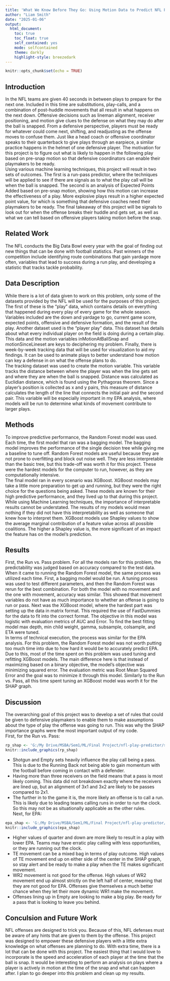---
title: 'What We Know Before They Go: Using Motion Data to Predict NFL Plays'
author: "Liam Smith"
date: "2025-01-06"
output: 
  html_document:
    toc: true
    toc_float: true
    self_contained: yes
    mode: selfcontained
    theme: darkly
    highlight-style: breezedark
---

```{r setup, include=FALSE}
knitr::opts_chunk$set(echo = TRUE)
```

## Introduction
In the NFL teams are given 40 seconds in between plays to prepare for the next one. Included in this time are substitutions, play-calls, and a combination of post-huddle movements that all result in what happens on the next down. Offensive decisions such as lineman alignment, receiver positioning, and motion give clues to the defense on what they may do after the ball is snapped. From a defensive perspective, players must be ready for whatever could come next, shifting, and readjusting as the offense moves to confuse them. Just like a head coach or offensive coordinator speaks to their quarterback to give plays through an earpiece, a similar practice happens in the helmet of one defensive player. The motivation for this project is to figure out what is likely to happen in the following play based on pre-snap motion so that defensive coordinators can enable their playmakers to be ready.
<br>
Using various machine learning techniques, this project will result in two sets of outcomes. The first is a run-pass predictor, where the techniques will be applied to see if there are signals as to what the play call will be when the ball is snapped. The second is an analysis of Expected Points Added based on pre-snap motion, showing how this motion can increase the effectiveness of a play. More explosive plays result in a higher expected point value, for which is something that defensive coaches need their playmakers to be ready. The final takeaway of this project will be signals to look out for when the offense breaks their huddle and gets set, as well as what we can tell based on offensive players taking motion before the snap.

## Related Work
The NFL conducts the Big Data Bowl every year with the goal of finding out new things that can be done with football statistics. Past winners of the competition include identifying route combinations that gain yardage more often, variables that lead to success during a run play, and developing a statistic that tracks tackle probability. 

## Data Description
While there is a lot of data given to work on this problem, only some of the datasets provided by the NFL will be used for the purposes of this project. The first of these is the “play” data, which contains details on everything that happened during every play of every game for the whole season. Variables included are the down and yardage to go, current game score, expected points, offensive and defensive formation, and the result of the play. Another dataset used is the “player play” data. This dataset has details about what every individual player on the field is doing during a certain play. This data and the motion variables inMotionAtBallSnap and motionSinceLineset are keys to deciphering my problem. Finally, there is week-by-week tracking data that will be used for visualization to aid my findings. It can be used to animate plays to better understand how motion can key a defense in on what the offense plans to do.
<br>
The tracking dataset was used to create the motion variable. This variable tracks the distance between where the player was when the line gets set and where they are when the ball is snapped. Distance was calculated as Euclidian distance, which is found using the Pythagoras theorem. Since a player’s position is collected as x and y pairs, this measure of distance calculates the length of the line that connects the initial pair and the second pair. This variable will be especially important in my EPA analysis, where models will be run to determine what kinds of movement contribute to larger plays.

## Methods
To improve predictive performance, the Random Forest model was used. Each time, the first model that ran was a bagging model. The bagging model improves the performance of the single decision tree while giving me a baseline to tune off. Random Forest models are useful because they are not prone to overfitting and block out noise well. They are less interpretable than the basic tree, but this trade-off was worth it for this project. These were the hardest models for the computer to run, however, as they are computationally intensive.
<br>
The final model ran in every scenario was XGBoost. XGBoost models may take a little more preparation to get up and running, but they were the right choice for the questions being asked. These models are known for their high predictive performance, and they lived up to that during this project. While using Machine Learning techniques, the importance of interpretable results cannot be understated. The results of my models would mean nothing if they did not have this interpretability as well as someone that knew how to interpret them. XGBoost models use Shapley values to show the average marginal contribution of a feature value across all possible coalitions. The higher a Shapley value is, the more significant of an impact the feature has on the model’s prediction. 

## Results
First, the Run vs. Pass problem. For all the models ran for this problem, the predictability was judged based on accuracy compared to the test data. When it came to running the Random Forest model, the same process was utilized each time. First, a bagging model would be run. A tuning process was used to test different parameters, and then the Random Forest was rerun for the best combination. For both the model with no movement and the one with movement, accuracy was similar. This showed that movement variables do not have as much importance to whether an offense is going to run or pass. Next was the XGBoost model, where the hardest part was setting up the data in matrix format. This required the use of FastDummies for the data to fit into the correct format. The objective in this model was logistic with evaluation metrics of AUC and Error. To find the best fitting model max depth, min child weight, gamma, subsample, colsample, and ETA were tuned. 
<br>
In terms of technical execution, the process was similar for the EPA analysis. For this problem, the Random Forest model was not worth putting too much time into due to how hard it would be to accurately predict EPA. Due to this, most of the time spent on this problem was used tuning and refitting XGBoost models. The main difference here is that instead of maximizing based on a binary objective, the model’s objective was minimizing squared error.  The evaluation metric was Root Mean Squared Error and the goal was to minimize it through this model. Similarly to the Run vs. Pass, all this time spent tuning an XGBoost model was worth it for the SHAP graph.

## Discussion
The overarching goal of this project was to develop a set of rules that could be given to defensive playmakers to enable them to make assumptions about the type of play the offense was going to run. This was why the SHAP importance graphs were the most important output of my code. 
<br>
First, for the Run vs. Pass:
```{r , echo=FALSE, out.width = '100%'}
rp_shap <- 'G:/My Drive/MSBA/Sem1/ML/Final Project/nfl-play-predictor/shap_rp_move.jpeg'
knitr::include_graphics(rp_shap)
```

* Shotgun and Empty sets heavily influence the play call being a pass. This is due to the Running Back not being able to gain momentum with the football before coming in contact with a defender.
* Having more than three receivers on the field means that a pass is most likely coming. This data did not breakdown exactly where the receivers are lined up, but an alignment of 3x1 and 3x2 are likely to be passes compared to 2x1.
* The further in to the game it is, the more likely an offense is to call a run. This is likely due to leading teams calling runs in order to run the clock. So this may not be as situationally applicable as the other rules.
<br>
Next, for EPA: 
```{r , echo=FALSE, out.width = '100%'}
epa_shap <- 'G:/My Drive/MSBA/Sem1/ML/Final Project/nfl-play-predictor/shap_epa_move.jpeg'
knitr::include_graphics(epa_shap)
```

* Higher values of quarter and down are more likely to result in a play with lower EPA. Teams may have erratic play calling with less opportunities, or they are running out the clock.
* TE movement  can be a mixed bag in terms of play outcome. High values of TE movement end up on either side of the center in the SHAP graph, so stay alert and be ready to make a play when the TE makes significant movement.
* WR2 movement is not good for the offense. High values of WR2 movement end up almost strictly on the left half of center, meaning that they are not good for EPA. Offenses give themselves a much better chance when they let their more dynamic WR1 make the movement.
* Offenses lining up in Empty are looking to make a big play. Be ready for a pass that is looking to leave you behind.

## Conculsion and Future Work
NFL offenses are designed to trick you. Because of this, NFL defenses must be aware of any hints that are given to them by the offense. This project was designed to empower these defensive players with a little extra knowledge on what offenses are planning to do. With extra time, there is a lot that can be done with this project. The easiest thing that I would love to incorporate is the speed and acceleration of each player at the time that the ball is snap. It would be interesting to perform an analysis on plays where a player is actively in motion at the time of the snap and what can happen after. I plan to go deeper into this problem and clean up my results.